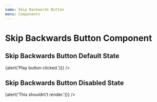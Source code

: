 ```yaml
---
name: Skip Backwards Button
menu: Components
---
```



# Skip Backwards Button Component
<Props of={SkipBackwardsButton}/>

## Skip Backwards Button Default State
<Playground>
    <SkipBackwardsButton onClick={()=>{alert('Play button clicked.')}} />
</Playground>

## Skip Backwards Button Disabled State
<Playground>
    <SkipBackwardsButton disabled={true} onClick={()=>{alert('This shouldn\'t render.')}} />
</Playground>
